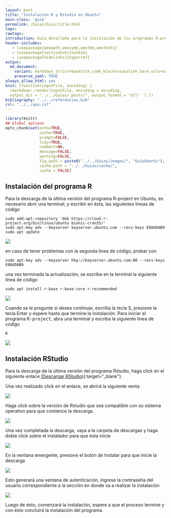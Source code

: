 ```yaml
---
layout: post
title: "Instalación R y Rstudio en Ubuntu"
main-class: 'guia'
permalink: /Guias/Guia:title.html
tags: 
rawtags: 
introduction: Guía detallada para la instalación de los programas R-project y Rstudio en Ubuntu.
header-includes:
   - \usepackage{amsmath,amssymb,amsthm,amsfonts}
   - \usepackage[sectionbib]{natbib}
   - \usepackage[hidelinks]{hyperref}
output:
  md_document:
    variant: markdown_strict+backtick_code_blocks+autolink_bare_uris+ascii_identifiers+tex_math_single_backslash
    preserve_yaml: TRUE
always_allow_html: yes   
knit: (function(inputFile, encoding) {
  rmarkdown::render(inputFile, encoding = encoding,
  output_dir = "../../Guias/_posts/", output_format = "all"  ) })
bibliography: "../../referencias.bib"
csl: "../../apa.csl"
---
```


```r
library(knitr)
## Global options
opts_chunk$set(echo=TRUE,
               cache=TRUE,
               prompt=FALSE,
               tidy=TRUE,
               comment=NA,
               message=FALSE,
               warning=FALSE,
               fig.path = paste0("../../Guias/images/", "GuiaUbuntu"),
               cache.path = "../../Guias/cache/",
               cache = FALSE)

```

## Instalación del programa R

Para la descarga de la última versión del programa R-project en Ubuntu, es necesario abrir una terminal, y escribir en ésta, las siguientes lineas de código

```
sudo add-apt-repository 'deb https://cloud.r-project.org/bin/linux/ubuntu bionic-cran35/'
sudo apt-key adv --keyserver keyserver.ubuntu.com --recv-keys E084DAB9
sudo apt update
```
![](../../Guias/images/GuiaU1.png)

en caso de tener problemas con la segunda linea de código, probar con 

```
sudo apt-key adv --keyserver hkp://keyserver.ubuntu.com:80 --recv-keys E084DAB9
```

una vez terminada la actualización, se escribe en la terminal la siguiente línea de código

```
sudo apt install r-base r-base-core r-recommended
```

![](../../Guias/images/GuiaU2.png)

Cuando se le pregunte si desea continuar, escriba la tecla S, presione la tecla Enter y espere hasta que termine la instalación. Para iniciar el programa <tt>R-project</tt>, abra una terminal y escriba la siguiente linea de código

```
R
```
![](../../Guias/images/GuiaU3.png)

## Instalación RStudio
Para la descarga de la última versión del programa Rstudio, haga click en el siguiente enlace [(Descargar RStudio)](https://rstudio.com/products/rstudio/download/#download){:target="_blank"}.

Una vez realizado click en el enlace, se abrirá la siguiente venta


![](../../Guias/images/GuiaU4.png)

Haga click sobre la versión de Rstudio que sea compatible con su sistema operativo para que comience la descarga. 

![](../../Guias/images/GuiaU5.png)

Una vez completada la descarga, vaya a la carpeta de descargas y haga doble click sobre el instalador para que ésta inicie

![](../../Guias/images/GuiaU6.png)

En la ventana emergente, presione el botón de Instalar para que inicie la descarga

![](../../Guias/images/GuiaU7.png)

Esto generará una ventana de autenticación, ingrese la contraseña del usuario correspondiente a la sección en donde va a realizar la instalación

![](../../Guias/images/GuiaU8.png)

Luego de ésto, comenzará la instalación, espere a que el proceso termine y con ésto concluirá la instalación del programa.
